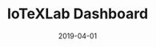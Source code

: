 ---
title: IoTeXLab Dashboard
tag: Tools
status: publish
date: 2019-04-01
slug: A sleek dashboard highlighting the most up-to-date information on IoTeX Delegates
website: https://iotexlab.io/delegates
twitter: https://twitter.com/iotexlab
logo: /img/IoTeXLab Dashboard.png
featured_img: https://wp.gcap1.iotex.io/wp-content/uploads/2020/09/iotexlab-delegates-header.png
telegram: https://t.me/zimne
---